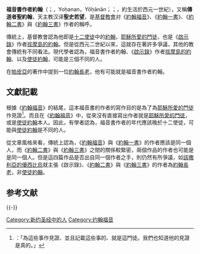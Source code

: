 {{unreferenced|time=2011-06-18T16:47:34+00:00}}

'''福音書作者約翰'''（{{lang-en|John the Evangelist}}；{{lang-he|יוחנן}}，Yoḥanan，Yôḥānān；{{lang-gr|Εὐαγγελιστής Ἰωάννης}}；{{lang-la|Ioannes Evangelista}}，約生活於西元一世紀），又稱'''傳道者聖約翰'''，天主教汉译'''聖史若望'''，是[[基督教會|基督教會]]对《[[約翰福音|約翰福音]]》、《[[約翰一書|約翰一書]]》、《[[約翰二書|約翰二書]]》與《[[約翰三書|約翰三書]]》作者的稱呼。

傳統上，基督教會認為他即是[[十二使徒|十二使徒]]中的[[約翰_(使徒)|約翰]]，[[耶穌所愛的門徒|耶穌所愛的門徒]]，也是《[[啟示錄|啟示錄]]》作者[[拔摩島的約翰|拔摩島的約翰]]。但是從西元二世紀以來，這就存在著許多爭議，其他的教會傳統有不同看法。現代學者認為，福音書作者約翰、《[[啟示錄|啟示錄]]》作者[[拔摩島的約翰|拔摩島的約翰]]、以及[[約翰_(使徒)|使徒約翰]]，可能是三個不同的人。

在[[帕皮亞|帕皮亞]]的著作中提到一位[[約翰長老|約翰長老]]，他有可能就是福音書作者約翰。

== 文獻記載 ==
根據《[[約翰福音|約翰福音]]》的結尾，這本福音書的作者的寫作目的是為了為[[耶穌所愛的門徒|耶穌所愛的門徒]]作見證<ref>{{Bible|約翰福音|21|24}}：「為這些事作見證、並且記載這些事的、就是這門徒。我們也知道他的見證是真的。」</ref>。而且在《[[約翰福音|約翰福音]]》中，從來沒有直接寫出作者就是[[耶穌所愛的門徒|耶穌所愛的門徒]]，或是[[約翰_(使徒)|使徒約翰]]本人。因此，有學者認為，福音書作者的年代應該晚於十二使徒，可能與[[約翰_(使徒)|使徒約翰]]是不同的人。

從文章風格來看，傳統上認為，《[[約翰福音|約翰福音]]》與《[[約翰一書|約翰一書]]》的作者應該是同一個人，而《[[約翰二書|約翰二書]]》與《[[約翰三書|約翰三書]]》之間的關係較緊密，兩個作品的作者也可能是是同一個人。但是這四篇作品是否出自同一個作者之手，則仍然有所爭議，如[[該撒利亞的優西比烏|該撒利亞的優西比烏]]就主張《啟示錄》、《[[約翰二書|約翰二書]]》與《[[約翰三書|約翰三書]]》的作者為[[約翰長老|約翰長老]]，非[[使徒約翰|使徒約翰]]。

== 参考文献 ==
{{Reflist}}

{{-}}
{{耶稣的十二使徒}}

{{天主教聖人}}
{{Authority control}}
{{DEFAULTSORT:John the Evangelist}}
[[Category:新约圣经中的人|Category:新约圣经中的人]]
[[Category:约翰福音|Category:约翰福音]]